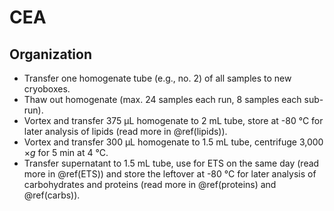 # CEA

## Organization

- Transfer one homogenate tube (e.g., no. 2) of all samples to new cryoboxes.
- Thaw out homogenate (max. 24 samples each run, 8 samples each sub-run). 
-  Vortex and transfer 375 μL homogenate to 2 mL tube, store at -80 °C for later analysis of lipids (read more in \@ref(lipids)).
-	Vortex and transfer 300 μL homogenate to 1.5 mL tube, centrifuge 3,000 ×*g* for 5 min at 4 °C.
-	Transfer supernatant to 1.5 mL tube, use for ETS on the same day (read more in \@ref(ETS)) and store the leftover at -80 °C for later analysis of carbohydrates and proteins (read more in \@ref(proteins) and \@ref(carbs)).

